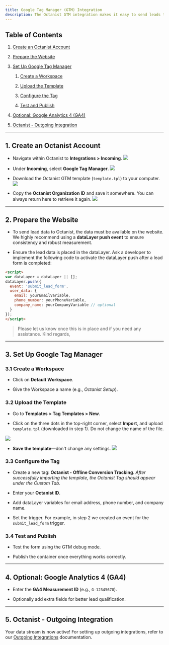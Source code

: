 ```yaml
---
title: Google Tag Manager (GTM) Integration
description: The Octanist GTM integration makes it easy to send leads to Octanist. Follow these steps to quickly set up the integration.
---
```


## Table of Contents

1. [Create an Octanist Account](#1-create-an-octanist-account)

2. [Prepare the Website](#2-prepare-the-website)

3. [Set Up Google Tag Manager](#3-set-up-google-tag-manager)

   1. [Create a Workspace](#31-create-a-workspace)

   2. [Upload the Template](#32-upload-the-template)

   3. [Configure the Tag](#33-configure-the-tag)

   4. [Test and Publish](#34-test-and-publish)

4. [Optional: Google Analytics 4 (GA4)](#4-optional-google-analytics-4-ga4)

5. [Octanist - Outgoing Integration](#5-octanist-outgoing-integration)

***

## 1. Create an Octanist Account

* Navigate within Octanist to **Integrations > Incoming**.
  ![](/images/incoming-gtm-clickonincoming.jpg)

* Under **Incoming**, select **Google Tag Manager**.
  ![](/images/incoming-gtm-clickongtm.jpg)

* Download the Octanist GTM template (`template.tpl`) to your computer.
  ![](/images/incoming-gtm-clickondownloadtemplate.jpg)

* Copy the **Octanist Organization ID** and save it somewhere. You can always return here to retrieve it again.
  ![](/images/incoming-gtm-copyoctanistid.jpg)

***

## 2. Prepare the Website

* To send lead data to Octanist, the data must be available on the website. We highly recommend using a **dataLayer push event** to ensure consistency and robust measurement.

* Ensure the lead data is placed in the dataLayer. Ask a developer to implement the following code to activate the dataLayer push after a lead form is completed:

```html
<script>
var dataLayer = dataLayer || [];
dataLayer.push({
  event: 'submit_lead_form',
  user_data: {
    email: yourEmailVariable,
    phone_number: yourPhoneVariable,
    company_name: yourCompanyVariable // optional
  }
});
</script>
```

> Please let us know once this is in place and if you need any assistance.
> Kind regards,

***

## 3. Set Up Google Tag Manager

### 3.1 Create a Workspace

* Click on **Default Workspace**.

* Give the Workspace a name (e.g., *Octanist Setup*).

### 3.2 Upload the Template

* Go to **Templates > Tag Templates > New**.

* Click on the three dots in the top-right corner, select **Import**, and upload `template.tpl` (downloaded in step 1). Do not change the name of the file.

![](/images/6bbb08b8-0b1b-4eab-83f1-76f051af9fc0.png)

* **Save the template**—don't change any settings.
  ![](/images/850cd330-08af-48a6-a91a-e497b5fc1772.png)

### 3.3 Configure the Tag

* Create a new tag: **Octanist - Offline Conversion Tracking**.
  *After successfully importing the template, the Octanist Tag should appear under the Custom Tab.*

* Enter your **Octanist ID**.

* Add dataLayer variables for email address, phone number, and company name.

* Set the trigger. For example, in step 2 we created an event for the `submit_lead_form` trigger.

### 3.4 Test and Publish

* Test the form using the GTM debug mode.

* Publish the container once everything works correctly.

***

## 4. Optional: Google Analytics 4 (GA4)

* Enter the **GA4 Measurement ID** (e.g., `G-12345678`).

* Optionally add extra fields for better lead qualification.

***

## 5. Octanist - Outgoing Integration

Your data stream is now active! For setting up outgoing integrations, refer to our [Outgoing Integrations](https://docs.octanist.com/outgoing-integrations/google-ads/) documentation.